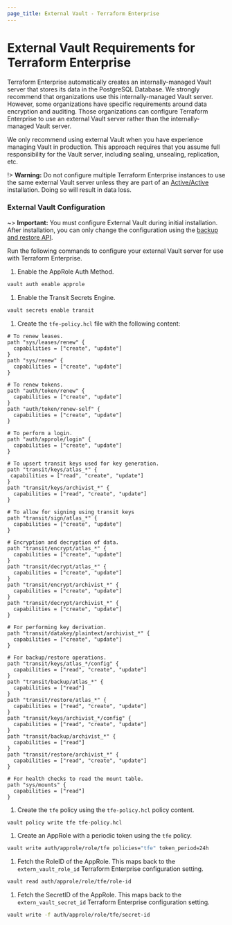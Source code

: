 ```yaml
---
page_title: External Vault - Terraform Enterprise
---
```


# External Vault Requirements for Terraform Enterprise

Terraform Enterprise automatically creates an internally-managed Vault server
that stores its data in the PostgreSQL Database. We strongly recommend that
organizations use this internally-managed Vault server. However, some
organizations have specific requirements around data encryption and auditing.
Those organizations can configure Terraform Enterprise to use an external Vault
server rather than the internally-managed Vault server.

We only recommend using external Vault when you have experience managing Vault
in production. This approach requires that you assume full responsibility for
the Vault server, including sealing, unsealing, replication, etc.

!> **Warning:** Do not configure multiple Terraform Enterprise instances to use the same external Vault server unless they are part of an [Active/Active](/enterprise/install/automated/active-active) installation. Doing so will result in data loss.

### External Vault Configuration

~> **Important:** You must configure External Vault during initial installation. After installation, you can only change the configuration using the [backup and restore API](/enterprise/admin/infrastructure/backup-restore).

Run the following commands to configure your external Vault server for use with
Terraform Enterprise.

1. Enable the AppRole Auth Method.

  ```sh
  vault auth enable approle
  ```

1. Enable the Transit Secrets Engine.

  ```sh
  vault secrets enable transit
  ```

1. Create the `tfe-policy.hcl` file with the following content:

  ```hcl
  # To renew leases.
  path "sys/leases/renew" {
    capabilities = ["create", "update"]
  }
  path "sys/renew" {
    capabilities = ["create", "update"]
  }

  # To renew tokens.
  path "auth/token/renew" {
    capabilities = ["create", "update"]
  }
  path "auth/token/renew-self" {
    capabilities = ["create", "update"]
  }

  # To perform a login.
  path "auth/approle/login" {
    capabilities = ["create", "update"]
  }

  # To upsert transit keys used for key generation.
  path "transit/keys/atlas_*" {
   capabilities = ["read", "create", "update"]
  }
  path "transit/keys/archivist_*" {
    capabilities = ["read", "create", "update"]
  }

  # To allow for signing using transit keys
  path "transit/sign/atlas_*" {
    capabilities = ["create", "update"]
  }

  # Encryption and decryption of data.
  path "transit/encrypt/atlas_*" {
    capabilities = ["create", "update"]
  }
  path "transit/decrypt/atlas_*" {
    capabilities = ["create", "update"]
  }
  path "transit/encrypt/archivist_*" {
    capabilities = ["create", "update"]
  }
  path "transit/decrypt/archivist_*" {
    capabilities = ["create", "update"]
  }

  # For performing key derivation.
  path "transit/datakey/plaintext/archivist_*" {
    capabilities = ["create", "update"]
  }

  # For backup/restore operations.
  path "transit/keys/atlas_*/config" {
    capabilities = ["read", "create", "update"]
  }
  path "transit/backup/atlas_*" {
    capabilities = ["read"]
  }
  path "transit/restore/atlas_*" {
    capabilities = ["read", "create", "update"]
  }
  path "transit/keys/archivist_*/config" {
    capabilities = ["read", "create", "update"]
  }
  path "transit/backup/archivist_*" {
    capabilities = ["read"]
  }
  path "transit/restore/archivist_*" {
    capabilities = ["read", "create", "update"]
  }

  # For health checks to read the mount table.
  path "sys/mounts" {
    capabilities = ["read"]
  }
  ```

1. Create the `tfe` policy using the `tfe-policy.hcl` policy content.

  ```sh
  vault policy write tfe tfe-policy.hcl
  ```

1. Create an AppRole with a periodic token using the `tfe` policy.

  ```sh
  vault write auth/approle/role/tfe policies="tfe" token_period=24h
  ```

1. Fetch the RoleID of the AppRole. This maps back to the `extern_vault_role_id` Terraform Enterprise configuration setting.

  ```sh
  vault read auth/approle/role/tfe/role-id
  ```

1. Fetch the SecretID of the AppRole. This maps back to the `extern_vault_secret_id` Terraform Enterprise configuration setting.

  ```sh
  vault write -f auth/approle/role/tfe/secret-id
  ```
